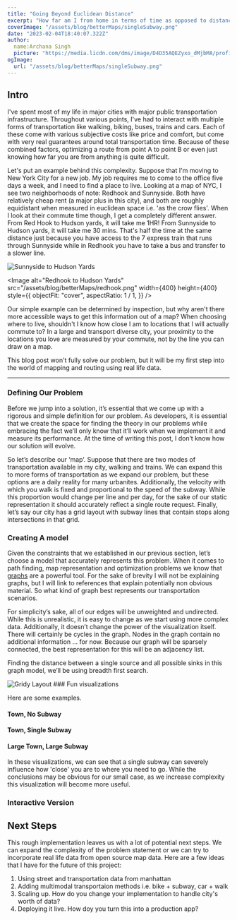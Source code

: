 ```yaml
---
title: "Going Beyond Euclidean Distance"
excerpt: "How far am I from home in terms of time as opposed to distance?"
coverImage: "/assets/blog/betterMaps/singleSubway.png"
date: "2023-02-04T18:40:07.322Z"
author:
  name:Archana Singh
  picture: "https://media.licdn.com/dms/image/D4D35AQEZyxo_dMjbMA/profile-framedphoto-shrink_100_100/0/1670519479753?e=1672977600&v=beta&t=nCsjIhV8KTriCxjJQ9kLcxs5exT26xquyISF7NQwtNQ"
ogImage:
  url: "/assets/blog/betterMaps/singleSubway.png"
---
```


## Intro

I've spent most of my life in major cities with major public transportation infrastructure. Throughout various points, I've had to interact with multiple forms of transportation like walking, biking, buses, trains and cars. Each of these come with various subjective costs like price and comfort, but come with very real guarantees around total transportation time. Because of these combined factors, optimizing a route from point A to point B or even just knowing how far you are from anything is quite difficult.

Let's put an example behind this complexity. Suppose that I'm moving to New York City for a new job. My job requires me to come to the office five days a week, and I need to find a place to live. Looking at a map of NYC, I see two neighborhoods of note: Redhook and Sunnyside. Both have relatively cheap rent (a major plus in this city), and both are roughly equidistant when measured in euclidean space i.e. 'as the crow flies'. When I look at their commute time though, I get a completely different answer. From Red Hook to Hudson yards, it will take me 1HR! From Sunnyside to Hudson yards, it will take me 30 mins. That's half the time at the same distance just because you have access to the 7 express train that runs through Sunnyside while in Redhook you have to take a bus and transfer to a slower line.

<FlexContainer classes="flex flex-col md:flex-row flex-wrap  items-center gap-2">
<Image
  alt="Sunnyside to Hudson Yards"
  src="/assets/blog/betterMaps/sunnyside.png"
  width={400}
  height={400}
  style={{
    objectFit: "cover",
    aspectRatio: 1 / 1,
  }}
/>

<Image
  alt="Redhook to Hudson Yards"
  src="/assets/blog/betterMaps/redhook.png"
  width={400}
  height={400}
  style={{
    objectFit: "cover",
    aspectRatio: 1 / 1,
  }}
/>

</FlexContainer>

Our simple example can be determined by inspection, but why aren't there more accessible ways to get this information out of a map? When choosing where to live, shouldn't I know how close I am to locations that I will actually commute to? In a large and transport diverse city, your proximity to the locations you love are measured by your commute, not by the line you can draw on a map.

This blog post won't fully solve our problem, but it will be my first step into the world of mapping and routing using real life data.

---

### Defining Our Problem

Before we jump into a solution, it’s essential that we come up with a rigorous and simple definition for our problem. As developers, it is essential that we create the space for finding the theory in our problems while embracing the fact we’ll only know that it’ll work when we implement it and measure its performance. At the time of writing this post, I don’t know how our solution will evolve.

So let’s describe our ‘map’. Suppose that there are two modes of transportation available in my city, walking and trains. We can expand this to more forms of transportation as we expand our problem, but these options are a daily reality for many urbanites. Additionally, the velocity with which you walk is fixed and proportional to the speed of the subway. While this proportion would change per line and per day, for the sake of our static representation it should accurately reflect a single route request. Finally, let’s say our city has a grid layout with subway lines that contain stops along intersections in that grid.

### Creating A model

Given the constraints that we established in our previous section, let’s choose a model that accurately represents this problem. When it comes to path finding, map representation and optimization problems we know that [graphs](<https://en.wikipedia.org/wiki/Graph_(abstract_data_type)>) are a powerful tool. For the sake of brevity I will not be explaining graphs, but I will link to references that explain potentially non obvious material. So what kind of graph best represents our transportation scenarios.

For simplicity’s sake, all of our edges will be unweighted and undirected. While this is unrealistic, it is easy to change as we start using more complex data. Additionally, it doesn’t change the power of the visualization itself. There will certainly be cycles in the graph. Nodes in the graph contain no additional information … for now. Because our graph will be sparsely connected, the best representation for this will be an adjacency list.

Finding the distance between a single source and all possible sinks in this graph model, we’ll be using breadth first search.

<FlexContainer classes="flex flex-col flex-wrap items-center gap-2">
  <Image
    alt="Gridy Layout"
    src="/assets/blog/betterMaps/plainGraph.png"
    width={400}
    height={400}
    style={{
      objectFit: "cover",
      aspectRatio: 1 / 1,
    }}
  />
</FlexContainer>
### Fun visualizations

Here are some examples.

<FlexContainer classes="flex flex-col md:flex-row flex-wrap gap-2">
  <FlexContainer classes="flex flex-col items-center gap-2">
    <h4> Town, No Subway </h4>
    <Map n={5} seed={1} sideLength={300} />
  </FlexContainer>
  <FlexContainer classes="flex flex-col items-center gap-2">
    <h4> Town, Single Subway </h4>
    <Map n={5} seed={0} sideLength={300} subway />
  </FlexContainer>
  <FlexContainer classes="flex flex-col items-center gap-2">
    <h4> Large Town, Large Subway </h4>
    <Map n={30} seed={0} sideLength={300} subway />
  </FlexContainer>
</FlexContainer>

In these visualizations, we can see that a single subway can severely influence how 'close' you are
to where you need to go. While the conclusions may be obvious for our small case, as we increase complexity
this visualization will become more useful.

### Interactive Version

<FlexContainer classes="flex flex-col items-center gap-2">
  <Map n={50} seed={0} sideLength={400} subway showControls />
</FlexContainer>

## Next Steps

This rough implementation leaves us with a lot of potential next steps. We can expand the complexity of the problem statement
or we can try to incorporate real life data from open source map data. Here are a few ideas that I have for the future of this project:

1. Using street and transportation data from manhattan
2. Adding multimodal transportaion methods i.e. bike + subway, car + walk
3. Scaling up. How do you change your implementation to handle city's worth of data?
4. Deploying it live. How doy you turn this into a production app?

